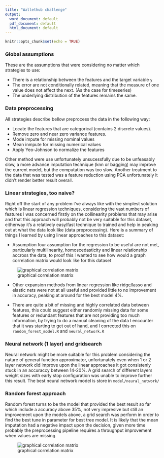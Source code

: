 ```yaml
---
title: "Wallethub challenge"
output:
  word_document: default
  pdf_document: default
  html_document: default
---
```


```r
knitr::opts_chunk$set(echo = TRUE)
```

### Global assumptions

These are the assumptions that were considering no matter which strategies to use:

- There is a relationship between the features and the target variable `y`
- The error are not conditionally related, meaning that the measure of one value does not affect the next. (As the case for timeseries)
- The underlying distribution of the features remains the same.

### Data preprocessing

All strategies describe bellow preprocess the data in the following way:

- Locate the features that are categorical (contains 2 discrete values).
- Remove zero and near zero variance features.
- Mode impute for missing nominal values
- Mean inmpute for missing numerical values
- Apply Yeo-Johnson to normalize the features

Other method were use unfortunately unsucessfully due to be unfeasably slow, a more advance imputation technique (knn or bagging) may improve the current model, but the computation was too slow. Another treatment to the data that was tested was a feature reduction using PCA unfortunately it didn't render better result overall.

### Linear strategies, too naive?

Right off the start of any problem I've always like with the simplest solution which is linear regression techniques, considering the vast numbers of features I was concerned firstly on the collinearity problems that may arise and that this approach will probably not be very suitable for this dataset, eitherway it's a relatively easy/fast technique to trained and help in peaking out at what the data look like (data preprocessing). Here is a summary of things I learned by using linear approaches to this dataset:

- Assumption four assumption for the regression to be useful are not met, particularly multilinearity, homoscedasticity and linear relationship accross the data, to proof this I wanted to see how would a graph correlation matrix would look like for this dataset

![graphical correlation matrix](images/correlation-massive.png)


- Other expansion methods from linear regression like ridge/lasso and elastic nets were not at all useful and provided little to no improvement in accuracy, peaking at around for the best model 4%.

- There are quite a bit of missing and highly correlated data between features, this could suggest either randomly missing data for some features or redundant features that are not providing too much information, by trying to do a manual cleaning of the data I encounter that it was starting to get out of hand, and I corrected this on `random_forest_model.R` and `neural_network.R`

### Neural network (1 layer) and gridsearch

Neural network might be more suitable for this problem considering the nature of general function approximator, unfortunately even when 1 or 2 layer network did improve upon the linear approaches it got consistenly stuck in an accuraccy between 14-20%. A grid search of different layers weight sizes with early stop configuration was unable to improve further this result. The best neural network model is store in `model/neural_network/` 





### Random forest approach

Random forest turns to be the model that provided the best result so far which include a accuracy above 35%, not very impresive but still an improvement upon the models above, a grid search was perform in order to find the best tune in parameter for best tree model. It is likely that the mean imputation had a negative impact upon the decision, given more time probably the preprocessing pipeline requires a throughput improvement when values are missing.

![graphical correlation matrix](images/variable_imp.png)




